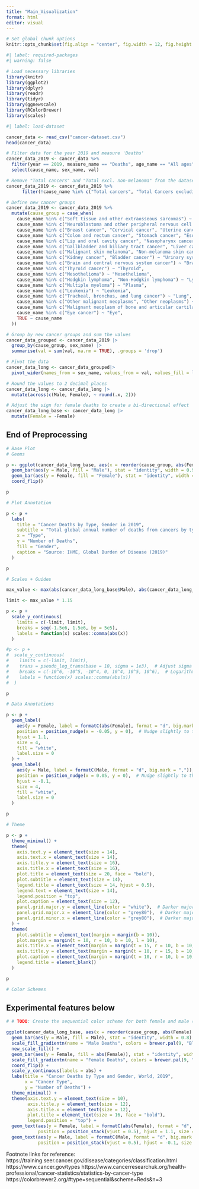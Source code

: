 ```yaml
---
title: "Main_Visualization"
format: html
editor: visual
---
```


```r
# Set global chunk options
knitr::opts_chunk$set(fig.align = "center", fig.width = 12, fig.height = 8)
```

```r
#| label: required-packages
#| warning: false

# Load necessary libraries
library(knitr)
library(ggplot2)
library(dplyr)
library(readr)
library(tidyr)
library(ggnewscale)
library(RColorBrewer)
library(scales)
```

```r
#| label: load-dataset

cancer_data <- read_csv("cancer-dataset.csv")
head(cancer_data)
```

```r
# Filter data for the year 2019 and measure 'Deaths'
cancer_data_2019 <- cancer_data %>%
  filter(year == 2019, measure_name == "Deaths", age_name == "All ages") %>%
  select(cause_name, sex_name, val)
```

```r
# Remove "Total cancers" and "Total excl. non-melanoma" from the dataset
cancer_data_2019 <- cancer_data_2019 %>%
      filter(!cause_name %in% c("Total cancers", "Total Cancers excluding Non-melanoma skin cancer", "Other malignant neoplasms", "Other neoplasms"))
```

```r
# Define new cancer groups
cancer_data_2019 <- cancer_data_2019 %>%
  mutate(cause_group = case_when(
    cause_name %in% c("Soft tissue and other extraosseous sarcomas") ~ "Soft tissue",
    cause_name %in% c("Neuroblastoma and other peripheral nervous cell tumors") ~ "Nerve",
    cause_name %in% c("Breast cancer", "Cervical cancer", "Uterine cancer", "Prostate cancer", "Ovarian cancer", "Testicular cancer") ~ "Reproductive system",
    cause_name %in% c("Colon and rectum cancer", "Stomach cancer", "Esophageal cancer") ~ "Digestive system",
    cause_name %in% c("Lip and oral cavity cancer", "Nasopharynx cancer", "Other pharynx cancer", "Larynx cancer") ~ "Head and neck",
    cause_name %in% c("Gallbladder and biliary tract cancer", "Liver cancer", "Pancreatic cancer") ~ "Liver and pancreas",
    cause_name %in% c("Malignant skin melanoma", "Non-melanoma skin cancer") ~ "Skin",
    cause_name %in% c("Kidney cancer", "Bladder cancer") ~ "Urinary system",
    cause_name %in% c("Brain and central nervous system cancer") ~ "Brain",
    cause_name %in% c("Thyroid cancer") ~ "Thyroid",
    cause_name %in% c("Mesothelioma") ~ "Mesothelioma",
    cause_name %in% c("Hodgkin lymphoma", "Non-Hodgkin lymphoma") ~ "Lymphoma",
    cause_name %in% c("Multiple myeloma") ~ "Plasma",
    cause_name %in% c("Leukemia") ~ "Leukemia",
    cause_name %in% c("Tracheal, bronchus, and lung cancer") ~ "Lung",
    cause_name %in% c("Other malignant neoplasms", "Other neoplasms") ~ "Other Neoplasms",
    cause_name %in% c("Malignant neoplasm of bone and articular cartilage") ~ "Bone and cartilage",
    cause_name %in% c("Eye cancer") ~ "Eye",
    TRUE ~ cause_name
  ))


```

```r
# Group by new cancer groups and sum the values
cancer_data_grouped <- cancer_data_2019 |>
  group_by(cause_group, sex_name) |>
  summarise(val = sum(val, na.rm = TRUE), .groups = 'drop')
```

```r
# Pivot the data
cancer_data_long <- cancer_data_grouped|>
  pivot_wider(names_from = sex_name, values_from = val, values_fill = list(val = 0))

# Round the values to 2 decimal places
cancer_data_long <- cancer_data_long |>
  mutate(across(c(Male, Female), ~ round(.x, 2)))

# Adjust the sign for female deaths to create a bi-directional effect
cancer_data_long_base <- cancer_data_long |>
  mutate(Female = -Female)
```

## End of Preprocessing

```r
# Base Plot
# Geoms

p <- ggplot(cancer_data_long_base, aes(x = reorder(cause_group, abs(Female) + Male))) +
  geom_bar(aes(y = Male, fill = "Male"), stat = "identity", width = 0.9) +
  geom_bar(aes(y = Female, fill = "Female"), stat = "identity", width = 0.9) +
  coord_flip()

p
```

```r
# Plot Annotation

p <- p +
  labs(
    title = "Cancer Deaths by Type, Gender in 2019",
    subtitle = "Total global annual number of deaths from cancers by type and gender",
    x = "Type",
    y = "Number of Deaths",
    fill = "Gender",
    caption = "Source: IHME, Global Burden of Disease (2019)"
  )

p
```

```r
# Scales + Guides

max_value <- max(abs(cancer_data_long_base$Male), abs(cancer_data_long_base$Female))

limit <- max_value * 1.15

p <- p +
  scale_y_continuous(
    limits = c(-limit, limit),
    breaks = seq(-1.5e6, 1.5e6, by = 5e5),
    labels = function(x) scales::comma(abs(x)) 
  )

#p <- p +
#  scale_y_continuous(
#    limits = c(-limit, limit),
#    trans = pseudo_log_trans(base = 10, sigma = 1e3),  # Adjust sigma for more gradual scaling
#    breaks = c(-10^6, -10^5, -10^4, 0, 10^4, 10^5, 10^6),  # Logarithmic breaks
#    labels = function(x) scales::comma(abs(x)) 
#  )

p
```

```r
# Data Annotations

p <- p +
  geom_label(
    aes(y = Female, label = formatC(abs(Female), format = "d", big.mark = ",")),
    position = position_nudge(x = -0.05, y = 0),  # Nudge slightly to the left
    hjust = 1.1, 
    size = 4,
    fill = "white",
    label.size = 0 
  ) +
  geom_label(
    aes(y = Male, label = formatC(Male, format = "d", big.mark = ",")),
    position = position_nudge(x = 0.05, y = 0),  # Nudge slightly to the right
    hjust = -0.1,
    size = 4,
    fill = "white",
    label.size = 0 
  )

p
```

```r
# Theme

p <- p + 
  theme_minimal() +
  theme(
    axis.text.y = element_text(size = 14),
    axis.text.x = element_text(size = 14),
    axis.title.y = element_text(size = 16),
    axis.title.x = element_text(size = 16),
    plot.title = element_text(size = 20, face = "bold"),
    plot.subtitle = element_text(size = 14), 
    legend.title = element_text(size = 14, hjust = 0.5),
    legend.text = element_text(size = 14),
    legend.position = "top",
    plot.caption = element_text(size = 12),
    panel.grid.major.y = element_line(color = "white"),  # Darker major grid lines
    panel.grid.major.x = element_line(color = "grey80"),  # Darker major grid lines
    panel.grid.minor.x = element_line(color = "grey80"),  # Darker major grid lines
  ) +
  theme(
    plot.subtitle = element_text(margin = margin(b = 10)),
    plot.margin = margin(t = 10, r = 10, b = 10, l = 10),
    axis.title.x = element_text(margin = margin(t = 15, r = 10, b = 10, l = 10)),
    axis.title.y = element_text(margin = margin(t = 10, r = 15, b = 10, l = 10)),
    plot.caption = element_text(margin = margin(t = 10, r = 10, b = 10, l = 10)),
    legend.title = element_blank()
  )

p
```
```r
# Color Schemes


```

## Experimental features below

```r

# # TODO: Create the sequential color scheme for both female and male (reference the picture sent in the group) DONE 

ggplot(cancer_data_long_base, aes(x = reorder(cause_group, abs(Female) + Male))) +
  geom_bar(aes(y = Male, fill = Male), stat = "identity", width = 0.8) +
  scale_fill_gradientn(name = "Male Deaths", colors = brewer.pal(9, "Blues")) +
  new_scale_fill() +
  geom_bar(aes(y = Female, fill = abs(Female)), stat = "identity", width = 0.8) +
  scale_fill_gradientn(name = "Female Deaths", colors = brewer.pal(9, "Reds")) +
  coord_flip() +
  scale_y_continuous(labels = abs) +
  labs(title = "Cancer Deaths by Type and Gender, World, 2019",
       x = "Cancer Type",
       y = "Number of Deaths") +
  theme_minimal() +
  theme(axis.text.y = element_text(size = 10),
        axis.title.y = element_text(size = 12),
        axis.title.x = element_text(size = 12),
        plot.title = element_text(size = 16, face = "bold"),
        legend.position = "top") +
  geom_text(aes(y = Female, label = formatC(abs(Female), format = "d", big.mark = ",")), 
            position = position_stack(vjust = 0.5), hjust = 1.1, size = 3, color = "red") +
  geom_text(aes(y = Male, label = formatC(Male, format = "d", big.mark = ",")), 
            position = position_stack(vjust = 0.5), hjust = -0.1, size = 3, color = "blue")

```

Footnote links for reference: https://training.seer.cancer.gov/disease/categories/classification.html https://www.cancer.gov/types https://www.cancerresearchuk.org/health-professional/cancer-statistics/statistics-by-cancer-type https://colorbrewer2.org/#type=sequential&scheme=Reds&n=3
